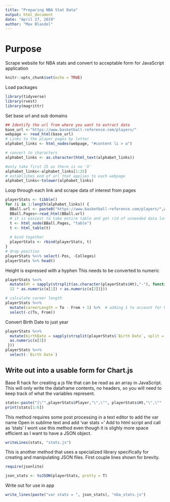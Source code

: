 ```yaml
---
title: "Preparing NBA Stat Data"
output: html_document
date: "April 27, 2019"
author: "Max Blasdel"
---
```

# Purpose

Scrape website for NBA stats and convert to acceptable form for JavaScript application
```r
knitr::opts_chunk$set(echo = TRUE)
```

Load packages
```r
library(tidyverse)
library(rvest)
library(magrittr)
```

Set base url and sub domains
```r
## Identify the url from where you want to extract data
base_url <-"https://www.basketball-reference.com/players/"
webpage <- read_html(base_url)
# Links to the player pages by letter
alphabet_links <- html_nodes(webpage, "#content li > a")

# convert to characters
alphabet_links <- as.character(html_text(alphabet_links))

#only take first 25 as there is no 'X'
alphabet_links<-alphabet_links[1:25] 
# establishes end of url that applies to each webpage
alphabet_links<-tolower(alphabet_links) 
```

Loop through each link and scrape data of interest from pages
```r
playerStats <- tibble()
for (i in 1:length(alphabet_links)) {
  BBall.url <- paste0("https://www.basketball-reference.com/players/",alphabet_links[i],"/")
  BBall.Pages<-read_html(BBall.url)
  # it is easiest to take entire table and get rid of unneeded data later on
  t <- html_node(BBall.Pages, "table") 
  t <- html_table(t)
  
  # bind together
  playerStats <- rbind(playerStats, t)
}
# drop position
playerStats %<>% select(-Pos, -Colleges)
playerStats %>% head()
```

Height is expressed with a hyphen
This needs to be converted to numeric
```r
playerStats %<>% 
  mutate(Ht = sapply(strsplit(as.character(playerStats$Ht),"-"), function(x) {
  12 * as.numeric(x[1]) + as.numeric(x[2])}))

# calculate career length
playerStats %<>% 
  mutate(careerLength = To - From + 1) %>%  # adding 1 to account for how seasons are recorded on the site
  select(-c(To, From))
```

Convert Birth Date to just year
```r
playerStats %<>% 
  mutate(birthDate = sapply(strsplit(playerStats$`Birth Date`, split = " "), function(x) {
  as.numeric(x[3])
 }))
playerStats %<>% 
  select(-`Birth Date`)
```

## Write out into a usable form for Chart.js

Base R hack for creating a js file that can be read as an array in JavaScript. This will only write the dataframe contents, no headers, so you will need to keep track of what the variables represent.
```r
stats<-paste("[\"",playerStats$Player,"\",\"", playerStats$Ht,"\",\"" , playerStats$Wt,"\",\"" , playerStats$careerLength,"\",\"" , playerStats$birthDate, "\"],", sep = "")
print(stats[1:6])
```

This method requires some post processing in a text editor to add the var name
Open in sublime text and add 'var stats = '
Add to html script and call as 'stats'
I wont use this method even though it is slighly more space efficient as I want to have a JSON object.
```r
writeLines(stats, "stats.js")
```

This is another method that uses a specialized library specifically for creating and manipulating JSON files. First couple lines shown for brevity.
```r
require(jsonlite)

json_stats <- toJSON(playerStats, pretty = T)
```

Write out for use in app
```r
write_lines(paste("var stats = ", json_stats), "nba_stats.js")
```


